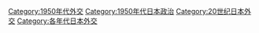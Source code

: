 [[Category:1950年代外交|Category:1950年代外交]]
[[Category:1950年代日本政治|Category:1950年代日本政治]]
[[Category:20世纪日本外交|Category:20世纪日本外交]]
[[Category:各年代日本外交|Category:各年代日本外交]]